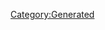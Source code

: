 {{Texts/Music
 |ID=90
 |MusicName=MY FRIENDS
 |OfficialName=MY FRIENDS
 |VocalName=Fire Bomber
 |VocalNameLF=Fire Bomber
 |Description=作品：マクロス7<br/><br/>歌手：Fire Bomber<br/><br/>作詞：M.MEG<br/>作曲：川野美紀
 |BuyURL=http://recochoku.jp/song/S14204280/single?ds=34294998
 |StoryDesc=女性ボーカルとしてFire Bomberに参加したミレーヌ。<br/>最初はバサラの態度に納得できず、度々衝突していた。<br/><br/>後に理解を深め、お互いを認め合うバサラとミレーヌ。<br/>更にガムリンとの出会いを経たことで、彼女の心は<br/>2人の異性の間で大きく揺れ動くことになる。
 |StoryTitle=「歌いたいときに歌うんじゃないの？」
 |BannerId=2
 |AnmStoreURL=https://anime.dmkt-sp.jp/animestore/ci_pc?workId=20597
}}
[[Category:Generated]]
